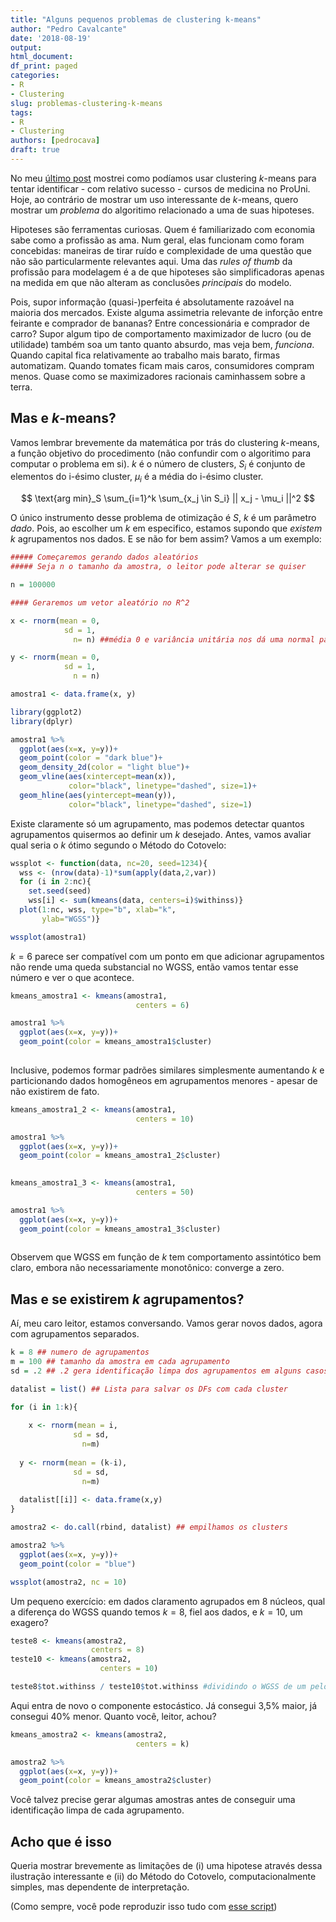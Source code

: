 ---
title: "Alguns pequenos problemas de clustering k-means"
author: "Pedro Cavalcante"
date: '2018-08-19'
output:
html_document:
df_print: paged
categories:
- R
- Clustering
slug: problemas-clustering-k-means
tags:
- R
- Clustering
authors: [pedrocava]
draft: true
---
  
No meu [último post](https://azul.netlify.com/2018/08/11/prouni-clustering/) mostrei como podíamos usar clustering $k$-means para tentar identificar - com relativo sucesso - cursos de medicina no ProUni. Hoje, ao contrário de mostrar um uso interessante de $k$-means, quero mostrar um _problema_ do algoritimo relacionado a uma de suas hipoteses.

Hipoteses são ferramentas curiosas. Quem é familiarizado com economia sabe como a profissão as ama. Num geral, elas funcionam como foram concebidas: maneiras de tirar ruído e complexidade de uma questão que não são particularmente relevantes aqui. Uma das _rules of thumb_ da profissão para modelagem é a de que hipoteses são simplificadoras apenas na medida em que não alteram as conclusões _principais_ do modelo.

Pois, supor informação (quasi-)perfeita é absolutamente razoável na maioria dos mercados. Existe alguma assimetria relevante de inforção entre feirante e comprador de bananas? Entre concessionária e comprador de carro? Supor algum tipo de comportamento maximizador de lucro (ou de utilidade) também soa um tanto quanto absurdo, mas veja bem, _funciona_. Quando capital fica relativamente ao trabalho mais barato, firmas automatizam. Quando tomates ficam mais caros, consumidores compram menos. Quase como se maximizadores racionais caminhassem sobre a terra.

## Mas e $k$-means?

Vamos lembrar brevemente da matemática por trás do clustering $k$-means, a função objetivo do procedimento (não confundir com o algoritimo para computar o problema em si). $k$ é o número de clusters, $S_i$ é conjunto de elementos do i-ésimo cluster, $\mu_i$ é a média do i-ésimo cluster.

$$ \text{arg min}_S \sum_{i=1}^k \sum_{x_j \in S_i} || x_j - \mu_i ||^2 $$

O único instrumento desse problema de otimização é $S$, $k$ é um parâmetro _dado_. Pois, ao escolher um $k$ em especifico, estamos supondo que _existem_ $k$ agrupamentos nos dados. E se não for bem assim? Vamos a um exemplo:


```{r}
##### Começaremos gerando dados aleatórios
##### Seja n o tamanho da amostra, o leitor pode alterar se quiser

n = 100000

#### Geraremos um vetor aleatório no R^2

x <- rnorm(mean = 0, 
            sd = 1,
              n= n) ##média 0 e variância unitária nos dá uma normal padrão

y <- rnorm(mean = 0,
            sd = 1,
              n = n)

amostra1 <- data.frame(x, y)

```

```{r imagem1, message=FALSE, warning=FALSE, dpi=1000}

library(ggplot2)
library(dplyr)

amostra1 %>%
  ggplot(aes(x=x, y=y))+
  geom_point(color = "dark blue")+
  geom_density_2d(color = "light blue")+
  geom_vline(aes(xintercept=mean(x)),   
             color="black", linetype="dashed", size=1)+
  geom_hline(aes(yintercept=mean(y)),   
             color="black", linetype="dashed", size=1)
```

Existe claramente só um agrupamento, mas podemos detectar quantos agrupamentos quisermos ao definir um $k$ desejado. Antes, vamos avaliar qual seria o $k$ ótimo segundo o Método do Cotovelo:


```{r imagem2, message=FALSE, warning=FALSE, dpi=1000}

wssplot <- function(data, nc=20, seed=1234){
  wss <- (nrow(data)-1)*sum(apply(data,2,var))
  for (i in 2:nc){
    set.seed(seed)
    wss[i] <- sum(kmeans(data, centers=i)$withinss)}
  plot(1:nc, wss, type="b", xlab="k",
       ylab="WGSS")}

wssplot(amostra1)
```

$k=6$ parece ser compatível com um ponto em que adicionar agrupamentos não rende uma queda substancial no WGSS, então vamos tentar esse número e ver o que acontece.

```{r imagem3, message=FALSE, warning=FALSE, dpi=1000}
kmeans_amostra1 <- kmeans(amostra1, 
                            centers = 6)

amostra1 %>%
  ggplot(aes(x=x, y=y))+
  geom_point(color = kmeans_amostra1$cluster)
  
```

Inclusive, podemos formar padrões similares simplesmente aumentando $k$ e particionando dados homogêneos em agrupamentos menores - apesar de não existirem de fato.

```{r imagem4, message=FALSE, warning=FALSE, dpi=1000}
kmeans_amostra1_2 <- kmeans(amostra1, 
                            centers = 10)

amostra1 %>%
  ggplot(aes(x=x, y=y))+
  geom_point(color = kmeans_amostra1_2$cluster)
  
```

```{r imagem5, message=FALSE, warning=FALSE, dpi=1000}
kmeans_amostra1_3 <- kmeans(amostra1, 
                            centers = 50)

amostra1 %>%
  ggplot(aes(x=x, y=y))+
  geom_point(color = kmeans_amostra1_3$cluster)
  
```

Observem que WGSS em função de $k$ tem comportamento assintótico bem claro, embora não necessariamente monotônico: converge a zero.

## Mas e se existirem $k$ agrupamentos?

Aí, meu caro leitor, estamos conversando. Vamos gerar novos dados, agora com agrupamentos separados.

```{r imagem6, message=FALSE, warning=FALSE, dpi=1000}
k = 8 ## numero de agrupamentos 
m = 100 ## tamanho da amostra em cada agrupamento
sd = .2 ## .2 gera identificação limpa dos agrupamentos em alguns casos

datalist = list() ## Lista para salvar os DFs com cada cluster

for (i in 1:k){
  
    x <- rnorm(mean = i, 
              sd = sd, 
                n=m)
    
  y <- rnorm(mean = (k-i),
              sd = sd,
                n=m)
  
  datalist[[i]] <- data.frame(x,y)
}

amostra2 <- do.call(rbind, datalist) ## empilhamos os clusters

amostra2 %>%
  ggplot(aes(x=x, y=y))+
  geom_point(color = "blue")

wssplot(amostra2, nc = 10)

```
Um pequeno exercício: em dados claramento agrupados em 8 núcleos, qual a diferença do WGSS quando temos $k=8$, fiel aos dados, e $k=10$, um exagero?

```{r}
teste8 <- kmeans(amostra2, 
                  centers = 8)
teste10 <- kmeans(amostra2,
                    centers = 10) 

teste8$tot.withinss / teste10$tot.withinss #dividindo o WGSS de um pelo outro

```
Aqui entra de novo o componente estocástico. Já consegui 3,5% maior, já consegui 40% menor. Quanto você, leitor, achou?

```{r imagem7, message=FALSE, warning=FALSE, dpi=1000}
kmeans_amostra2 <- kmeans(amostra2, 
                            centers = k)

amostra2 %>%
  ggplot(aes(x=x, y=y))+
  geom_point(color = kmeans_amostra2$cluster)
```

Você talvez precise gerar algumas amostras antes de conseguir uma identificação limpa de cada agrupamento.

## Acho que é isso

Queria mostrar brevemente as limitações de (i) uma hipotese através dessa ilustração interessante e (ii) do Método do Cotovelo, computacionalmente simples, mas dependente de interpretação.

(Como sempre, você pode reproduzir isso tudo com [esse script](https://github.com/danmrc/azul/tree/master/content/post/problema-de-clustering-k-means))
